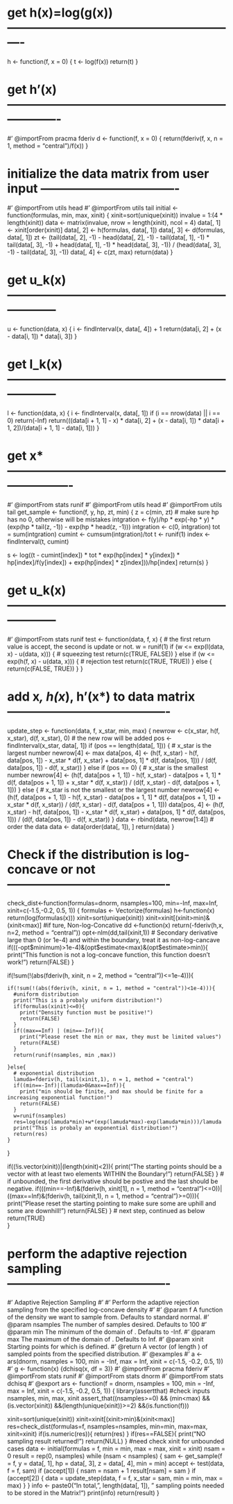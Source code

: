 # get h(x)=log(g(x)) ----------------------------------------------------------
h <- function(f, x = 0) {
  t <- log(f(x))
  return(t)
}

# get h'(x) -------------------------------------------------------------------
#' @importFrom pracma fderiv
d <- function(f, x = 0) {
  return(fderiv(f, x, n = 1, method = "central")/f(x))
}

# initialize the data matrix from user input ----------------------------------
#' @importFrom utils head
#' @importFrom utils tail
initial <- function(formulas, min, max, xinit) {
  xinit=sort(unique(xinit))
  invalue = 1:(4 * length(xinit))
  data <- matrix(invalue, nrow = length(xinit), ncol = 4)
  data[, 1] <- xinit[order(xinit)]
  data[, 2] <- h(formulas, data[, 1])
  data[, 3] <- d(formulas, data[, 1])
  zt <- (tail(data[, 2], -1) - head(data[, 2], -1) - tail(data[, 1], -1) * tail(data[, 3], -1) + head(data[, 1], -1) * head(data[, 3], -1)) /
    (head(data[, 3], -1) - tail(data[, 3], -1))
  data[, 4] <- c(zt, max)
  return(data)
}

# get u_k(x) ------------------------------------------------------------------
u <- function(data, x) {
  i <- findInterval(x, data[, 4]) + 1
  return(data[i, 2] + (x - data[i, 1]) * data[i, 3])
}

# get l_k(x) ------------------------------------------------------------------
l <- function(data, x) {
  i <- findInterval(x, data[, 1])
  if (i == nrow(data) || i == 0)
    return(-Inf)
  return(((data[i + 1, 1] - x) * data[i, 2] + (x - data[i, 1]) * data[i + 1, 2])/(data[i + 1, 1] - data[i, 1]))
}

# get x* ----------------------------------------------------------------------
#' @importFrom stats runif
#' @importFrom utils head
#' @importFrom utils tail
get_sample <- function(f, y, hp, zt, min) {
  z = c(min, zt)
  # make sure hp has no 0, otherwise will be mistakes
  intgration <- f(y)/hp * exp(-hp * y) * (exp(hp * tail(z, -1)) - exp(hp * head(z, -1)))
  intgration <- c(0, intgration)
  tot = sum(intgration)
  cumint <- cumsum(intgration)/tot
  t <- runif(1)
  index <- findInterval(t, cumint)

  s <- log((t - cumint[index]) * tot * exp(hp[index] * y[index]) * hp[index]/f(y[index]) + exp(hp[index] * z[index]))/hp[index]
  return(s)
}

# get u_k(x) ------------------------------------------------------------------
#' @importFrom stats runif
test <- function(data, f, x) {
  # the first return value is accept, the second is update or not.
  w = runif(1)
  if (w <= exp(l(data, x) - u(data, x))) { # squeezing test
    return(c(TRUE, FALSE))
  } else if (w <= exp(h(f, x) - u(data, x))) { # rejection test
    return(c(TRUE, TRUE))
  } else {
    return(c(FALSE, TRUE))
  }
}

# add x*, h(x*), h'(x*) to data matrix ----------------------------------------
update_step <- function(data, f, x_star, min, max) {
  newrow <- c(x_star, h(f, x_star), d(f, x_star), 0)  # the new row will be added
  pos <- findInterval(x_star, data[, 1])
  if (pos == length(data[, 1])) {
    # x_star is the largest number
    newrow[4] <- max
    data[pos, 4] <- (h(f, x_star) - h(f, data[pos, 1]) - x_star * d(f, x_star) + data[pos, 1] * d(f, data[pos, 1])) /
      (d(f, data[pos, 1]) - d(f, x_star))
  } else if (pos == 0) {
    # x_star is the smallest number
    newrow[4] <- (h(f, data[pos + 1, 1]) - h(f, x_star) - data[pos + 1, 1] * d(f, data[pos + 1, 1]) + x_star * d(f, x_star)) /
      (d(f, x_star) - d(f, data[pos + 1, 1]))
  } else {
    # x_star is not the smallest or the largest number
    newrow[4] <- (h(f, data[pos + 1, 1]) - h(f, x_star) - data[pos + 1, 1] * d(f, data[pos + 1, 1]) + x_star * d(f, x_star)) /
      (d(f, x_star) - d(f, data[pos + 1, 1]))
    data[pos, 4] <- (h(f, x_star) - h(f, data[pos, 1]) - x_star * d(f, x_star) + data[pos, 1] * d(f, data[pos, 1])) /
      (d(f, data[pos, 1]) - d(f, x_star))
  }
  data <- rbind(data, newrow[1:4])
  # order the data
  data <- data[order(data[, 1]), ]
  return(data)
}

# Check if the distribution is log-concave or not ----------------------------------------
check_dist<-function(formulas=dnorm, nsamples=100, min=-Inf, max=Inf, xinit=c(-1.5,-0.2, 0.5, 1)) {
  formulas <- Vectorize(formulas)
  h<-function(x) return(log(formulas(x)))
  xinit=sort(unique(xinit))
  xinit=xinit[(xinit>min)&(xinit<max)]
  #if ture, Non-log-Concative
  dd <-function(x) return(-fderiv(h,x, n=2, method = "central"))
  opt<-nlm(dd,tail(xinit,1))
  # Secondary derivative large than 0 (or 1e-4) and within the boundary, treat it as non-log-cancave
  if(((-opt$minimum)>1e-4)&(opt$estimate<max)&(opt$estimate>min)){
    print("This function is not a log-concave function, this function doesn't work!")
    return(FALSE)
  }
  
  if(!sum(!(abs(fderiv(h, xinit, n = 2, method = "central"))<=1e-4))){
    
    if(!sum(!(abs(fderiv(h, xinit, n = 1, method = "central"))<1e-4))){
      #uniform distribution
      print("This is a probaly uniform distribution!")
      if(formulas(xinit)<=0){
        print("Density function must be positive!")
        return(FALSE)
      }
      if((max==Inf) | (min==-Inf)){
        print("Please reset the min or max, they must be limited values")
        return(FALSE)
      }
      return(runif(nsamples, min ,max))
      
    }else{
      # exponential distribution
      lamuda=fderiv(h, tail(xinit,1), n = 1, method = "central")
      if((min==-Inf)|(lamuda>0&max==Inf)){
        print("min should be finite, and max should be finite for a increasing exponential function!")
        return(FALSE)
      }
      w=runif(nsamples)
      res=log(exp(lamuda*min)+w*(exp(lamuda*max)-exp(lamuda*min)))/lamuda
      print("This is probaly an exponential distribution!")
      return(res)
    }
    
  }
  
  if((!is.vector(xinit))|(length(xinit)<2)){
    print("The starting points should be a vector with at least two elements WITHIN the Boundary!")
    return(FALSE)
  }
  # if unbounded, the first derivative should be postive and the last should be negative.
  if(((min==-Inf)&(fderiv(h, xinit[1], n = 1, method = "central")<=0))|((max==Inf)&(fderiv(h, tail(xinit,1), n = 1, method = "central")>=0))){
    print("Please reset the starting pointing to make sure some are uphill and some are downhill! ")
    return(FALSE)
  }
  # next step, continued as below
  return(TRUE)  
}

# perform the adaptive rejection sampling ----------------------------------------
#' Adaptive Rejection Sampling
#'
#' Perform the adaptive rejection sampling from the specified log-concave density
#'
#' @param f A function of the density we want to sample from. Defaults to standard normal.
#' @param nsamples The number of samples desired. Defaults to 100
#' @param min The minimum of the domain of \code{f}. Defaults to -Inf.
#' @param max The maximum of the domain of \code{f}. Defaults to Inf.
#' @param xinit Starting points for which \code{f} is defined.
#' @return A vector (of length \code{nsamples}) of sampled points from the specified distribution.
#' @examples
#' a <- ars(dnorm, nsamples = 100, min = -Inf, max = Inf, xinit = c(-1.5, -0.2, 0.5, 1))
#' g <- function(x) {dchisq(x, df = 3)}
#' @importFrom pracma fderiv
#' @importFrom stats runif
#' @importFrom stats dnorm
#' @importFrom stats dchisq
#' @export
ars <- function(f = dnorm, nsamples = 100, min = -Inf, max = Inf, xinit = c(-1.5, -0.2, 0.5, 1)) {
  library(assertthat)
  #check inputs nsamples, min, max, xinit
  assert_that((nsamples>=0) && (min<max) && (is.vector(xinit)) 
              &&(length(unique(xinit))>=2)  &&(is.function(f)))
  
  xinit=sort(unique(xinit))
  xinit=xinit[(xinit>min)&(xinit<max)]
  res=check_dist(formulas=f, nsamples=nsamples, min=min, max=max, xinit=xinit)
  if(is.numeric(res)){
    return(res)
  }
  if(res==FALSE){
    print("NO sampling result returned!")
    return(NULL)
  }
  #need check xinit for unbounded cases
  data <- initial(formulas = f, min = min, max = max, xinit = xinit)
  nsam = 0
  result = rep(0, nsamples)
  while (nsam < nsamples) {
    sam <- get_sample(f = f, y = data[, 1], hp = data[, 3], z = data[, 4], min = min)
    accept <- test(data, f = f, sam)
    if (accept[1]) {
      nsam = nsam + 1
      result[nsam] = sam
    }
    if (accept[2]) {
      data = update_step(data, f = f, x_star = sam, min = min, max = max)
    }
  }
  info <- paste0("In total, ", length(data[, 1]), " sampling points needed to be stored in the Matrix!")
  print(info)
  return(result)
}